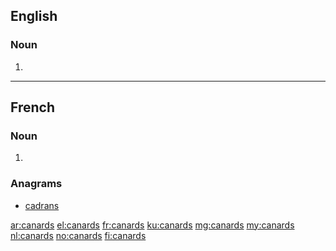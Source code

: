 ==English==

===Noun===
{{head|en|plural}}

# {{plural of|canard|lang=en}}

----

==French==

===Noun===
{{head|fr|plural|g=m}}

# {{plural of|canard|lang=fr}}

===Anagrams===
* [[cadrans#French|cadrans]]

[[ar:canards]]
[[el:canards]]
[[fr:canards]]
[[ku:canards]]
[[mg:canards]]
[[my:canards]]
[[nl:canards]]
[[no:canards]]
[[fi:canards]]